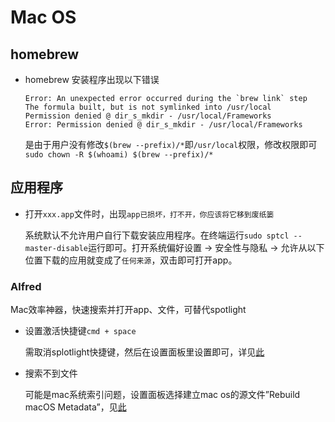 # Mac OS

## homebrew

- homebrew 安装程序出现以下错误
  
  ```
  Error: An unexpected error occurred during the `brew link` step
  The formula built, but is not symlinked into /usr/local
  Permission denied @ dir_s_mkdir - /usr/local/Frameworks
  Error: Permission denied @ dir_s_mkdir - /usr/local/Frameworks
  ```
  
  是由于用户没有修改`$(brew --prefix)/*`即`/usr/local`权限，修改权限即可`sudo chown -R $(whoami) $(brew --prefix)/*`

## 应用程序 {#app}

- 打开`xxx.app`文件时，出现`app已损坏，打不开，你应该将它移到废纸篓`

  系统默认不允许用户自行下载安装应用程序。在终端运行`sudo sptcl --master-disable`运行即可。打开系统偏好设置 -> 安全性与隐私 -> 允许从以下位置下载的应用就变成了`任何来源`，双击即可打开app。

### Alfred

Mac效率神器，快速搜索并打开app、文件，可替代spotlight

- 设置激活快捷键`cmd + space`

  需取消splotlight快捷键，然后在设置面板里设置即可，详见[此](https://www.alfredapp.com/help/troubleshooting/cmd-space/)

- 搜索不到文件
  
  可能是mac系统索引问题，设置面板选择建立mac os的源文件"Rebuild macOS Metadata"，见[此](https://www.alfredapp.com/help/troubleshooting/indexing/)